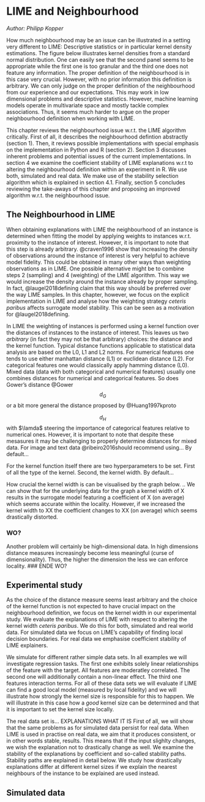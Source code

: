 # LIME and Neighbourhood

*Author: Philipp Kopper*

How much neighbourhood may be an issue can be illustrated in a setting very different to LIME:
Descriptive statistics or in particular kernel density estimations.
The figure below illustrates kernel densities from a standard normal distribution.
One can easily see that the second panel seems to be appropriate while the first one is too granular and the third one does not feature any information.
The proper definition of the neighbourhood is in this case very crucial.
However, with no prior information this definition is arbitrary.
We can only judge on the proper definition of the neighbourhood from our experience and our expectations.
This may work in low dimensional problems and descriptive statistics.
However, machine learning models operate in multivariate space and mostly tackle complex associations.
Thus, it seems much harder to argue on the proper neighbourhood definition when working with LIME.

This chapter reviews the neighbourhood issue w.r.t. the LIME algorithm critically.
First of all, it describes the neighbourhood defintion abstractly (section 1).
Then, it reviews possible implementations with special emphasis on the implementation in Python and R (section 2).
Section 3 discusses inherent problems and potential issues of the current implementations.
In section 4 we examine the coefficient stability of LIME explanations w.r.t to altering the neighbourhood definition within an experiment in R.
We use both, simulated and real data.
We make use of the stability selection algorithm which is explained in section 4.1.
Finally, section 5 concludes reviewing the take-aways of this chapter and proposing an improved algorithm w.r.t. the neighbourhood issue.

## The Neighbourhood in LIME

When obtaining explanations with LIME the neighbourhood of an instance is determined when fitting the model by applying weights to instances w.r.t. proximity to the instance of interest.
However, it is important to note that this step is already arbitrary.
@craven1996 show that increasing the density of observations around the instance of interest is very helpful to achieve model fidelity.
This could be obtained in many other ways than weighting observations as in LIME.
One possible alternative might be to combine steps 2 (sampling) and 4 (weighting) of the LIME algorithm.
This way we would increase the density around the instance already by proper sampling. 
In fact, @laugel2018defining claim that this way should be preferred over the way LIME samples.
In this chapter, however, we focus on the explicit implementation in LIME and analyse how the weighting strategy _ceteris paribus_ affects surrogate model stability.
This can be seen as a motivation for @laugel2018defining.

In LIME the weighting of instances is performed using a kernel function over the distances of instances to the instance of interest.
This leaves us two _arbitrary_ (in fact they may not be that arbitrary) choices:
the distance and the kernel function.
Typical distance functions applicable to statistical data analysis are based on the L0, L1 and L2 norms.
For numerical features one tends to use either manhattan distance (L1) or euclidean distance (L2).
For categorical features one would classically apply hamming distance (L0).
Mixed data (data with both categorical and numerical features) usually one combines distances for numerical and categorical features.
So does Gower's distance @Gower 
$$ d_G $$
or a bit more general the distance proposed by @Huang1997kproto

$$ d_H $$
with $\lamda$ steering the importance of categorical features relative to numerical ones.
However, it is important to note that despite these mesasures it may be challenging to properly determine distances for mixed data.
For image and text data @ribeiro2016should recommend using...
By default...

For the kernel function itself there are two hyperparameters to be set.
First of all the type of the kernel.
Second, the kernel width.
By default...

How crucial the kernel width is can be visualised by the graph below.
..
We can show that for the underlying data for the graph a kernel width of X results in the surrogate model featuring a coefficient of X (on average) which seems accurate within the locality. 
However, if we increased the kernel width to XX the coefficient changes to XX (on average) which seems drastically distorted.


### WO?
Another problem will certainly be high-dimensional data. 
In high dimensions distance measures increasingly become less meaningful (curse of dimensionality).
Thus, the higher the dimension the less we can enforce locality.
### ENDE WO?

## Experimental study 

As the choice of the distance measure seems least arbitrary and the choice of the kernel function is not expected to have crucial impact on the neighbourhood definition, we focus on the kernel width in our experimental study.
We evaluate the explanations of LIME with respect to altering the kernel width _ceteris paribus_. 
We do this for both, simulated and real world data.
For simulated data we focus on LIME's capability of finding local decision boundaries.
For real data we emphasise coefficient stability of LIME explainers.

We simulate for different rather simple data sets.
In all examples we will investigate regression tasks.
The first one exhibits solely linear relationships of the feature with the target.
All features are moderatley correlated.
The second one will additionally contain a non-linear effect.
The third one features interaction terms.
For all of these data sets we will evaluate if LIME can find a good local model (measured by local fidelity) and we will illustrate how strongly the kernel size is responsible for this to happen.
We will illustrate in this case how a _good_ kernel size can be determined and that it is important to set the kernel size locally.

The real data set is... 
EXPLANATIONS WHAT IT IS
First of all, we will show that the same problems as for simulated data persist for real data.
When LIME is used in practise on real data, we aim that it produces consistent, or in other words stable, results.
This means that if the input slighlty changes, we wish the explanation not to drastically change as well.
We examine the stability of the explanations by coefficient and so-called stability paths.
Stability paths are explained in detail below.
We study how drastically explanations differ at different kernel sizes if we explain the nearest neighbours of the instance to be explained are used instead.

## Simulated data














